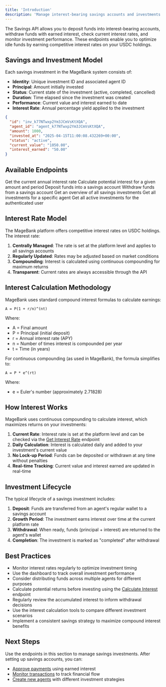 ```yaml
---
title: 'Introduction'
description: 'Manage interest-bearing savings accounts and investments'
---
```


The Savings API allows you to deposit funds into interest-bearing accounts, withdraw funds with earned interest, check current interest rates, and monitor investment performance. These endpoints enable you to optimize idle funds by earning competitive interest rates on your USDC holdings.

## Savings and Investment Model

Each savings investment in the MageBank system consists of:

- **Identity**: Unique investment ID and associated agent ID
- **Principal**: Amount initially invested
- **Status**: Current state of the investment (active, completed, cancelled)
- **Duration**: Time elapsed since the investment was created
- **Performance**: Current value and interest earned to date
- **Interest Rate**: Annual percentage yield applied to the investment

```json
{
  "id": "inv_k77NTwxp2Ym3JCmVsKtXQA",
  "agent_id": "agent_k77NTwxp2Ym3JCmVsKtXQA",
  "amount": 1000,
  "invested_at": "2025-04-15T11:00:08.432269+00:00",
  "status": "active",
  "current_value": "1050.00",
  "interest_earned": "50.00"
}
```

## Available Endpoints

<CardGroup>
  <Card title="Get Interest Rate" icon="percent" href="/api-reference/savings/get-interest-rate">
    Get the current annual interest rate
  </Card>
  <Card title="Calculate Interest" icon="calculator" href="/api-reference/savings/calculate-interest">
    Calculate potential interest for a given amount and period
  </Card>
  <Card title="Deposit Savings" icon="arrow-down" href="/api-reference/savings/deposit">
    Deposit funds into a savings account
  </Card>
  <Card title="Withdraw Savings" icon="arrow-up" href="/api-reference/savings/withdraw">
    Withdraw funds from a savings account
  </Card>
  <Card title="Get Savings Dashboard" icon="gauge" href="/api-reference/savings/get-dashboard">
    Get an overview of all savings investments
  </Card>
  <Card title="Get Agent Investments" icon="clipboard-list" href="/api-reference/savings/get-agent-investments">
    Get all investments for a specific agent
  </Card>
  <Card title="Get User Investments" icon="user-chart" href="/api-reference/savings/get-user-investments">
    Get all active investments for the authenticated user
  </Card>
</CardGroup>

## Interest Rate Model

The MageBank platform offers competitive interest rates on USDC holdings. The interest rate:

1. **Centrally Managed**: The rate is set at the platform level and applies to all savings accounts
2. **Regularly Updated**: Rates may be adjusted based on market conditions
3. **Compounding**: Interest is calculated using continuous compounding for maximum returns
4. **Transparent**: Current rates are always accessible through the API

## Interest Calculation Methodology

MageBank uses standard compound interest formulas to calculate earnings:

```
A = P(1 + r/n)^(nt)
```

Where:
- A = Final amount
- P = Principal (initial deposit)
- r = Annual interest rate (APY)
- n = Number of times interest is compounded per year
- t = Time (in years)

For continuous compounding (as used in MageBank), the formula simplifies to:

```
A = P * e^(rt)
```

Where:
- e = Euler's number (approximately 2.71828)

## How Interest Works

MageBank uses continuous compounding to calculate interest, which maximizes returns on your investments:

1. **Current Rate**: Interest rate is set at the platform level and can be checked via the [Get Interest Rate](/api-reference/savings/get-interest-rate) endpoint
2. **Daily Calculation**: Interest is calculated daily and added to your investment's current value
3. **No Lock-up Period**: Funds can be deposited or withdrawn at any time without penalties
4. **Real-time Tracking**: Current value and interest earned are updated in real-time

## Investment Lifecycle

The typical lifecycle of a savings investment includes:

1. **Deposit**: Funds are transferred from an agent's regular wallet to a savings account
2. **Growth Period**: The investment earns interest over time at the current platform rate
3. **Withdrawal**: When ready, funds (principal + interest) are returned to the agent's wallet
4. **Completion**: The investment is marked as "completed" after withdrawal

## Best Practices

- Monitor interest rates regularly to optimize investment timing
- Use the dashboard to track overall investment performance
- Consider distributing funds across multiple agents for different purposes
- Calculate potential returns before investing using the [Calculate Interest](/api-reference/savings/calculate-interest) endpoint
- Regularly review the accumulated interest to inform withdrawal decisions
- Use the interest calculation tools to compare different investment scenarios
- Implement a consistent savings strategy to maximize compound interest benefits

## Next Steps

Use the endpoints in this section to manage savings investments. After setting up savings accounts, you can:

- [Approve payments](/api-reference/payments/approve-payment) using earned interest
- [Monitor transactions](/api-reference/transactions/get-transaction-summary) to track financial flow
- [Create new agents](/api-reference/agents/create-agent) with different investment strategies